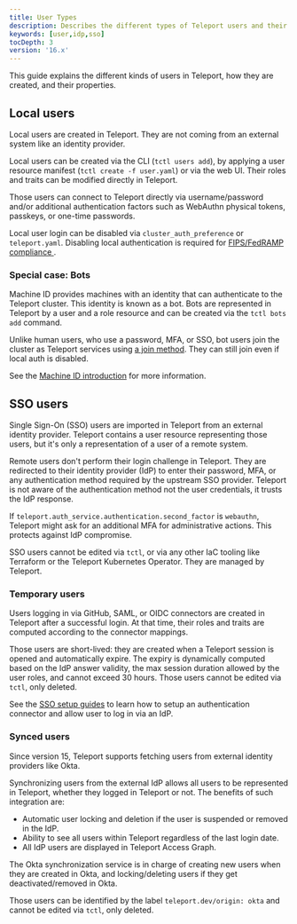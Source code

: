 ```yaml
---
title: User Types
description: Describes the different types of Teleport users and their properties.
keywords: [user,idp,sso]
tocDepth: 3
version: '16.x'
---
```


This guide explains the different kinds of users in Teleport, how they are
created, and their properties.

## Local users

Local users are created in Teleport. They are not coming from an
external system like an identity provider.

Local users can be created via the CLI (`tctl users add`), by applying a user
resource manifest (`tctl create -f user.yaml`) or via the web UI. Their roles
and traits can be modified directly in Teleport.

Those users can connect to Teleport directly via username/password and/or
additional authentication factors such as WebAuthn physical tokens, passkeys, or
one-time passwords.

Local user login can be disabled via `cluster_auth_preference` or `teleport.yaml`.
Disabling local authentication is required for [FIPS/FedRAMP compliance
](/docs/ver/16.x/access-controls/compliance-frameworks/fedramp).

### Special case: Bots

Machine ID provides machines with an identity that can authenticate to the
Teleport cluster. This identity is known as a bot. Bots are represented in
Teleport by a user and a role resource and can be created via the
`tctl bots add` command.

Unlike human users, who use a password, MFA, or SSO, bot users join
the cluster as Teleport services using [a join method](/docs/ver/16.x/reference/join-methods). They
can still join even if local auth is disabled.

See the [Machine ID introduction](/docs/ver/16.x/machine-id/introduction) for more information.

## SSO users

Single Sign-On (SSO) users are imported in Teleport from an external identity provider.
Teleport contains a user resource representing those users, but it's only a
representation of a user of a remote system.

Remote users don't perform their login challenge in Teleport. They are redirected
to their identity provider (IdP) to enter their password, MFA, or any
authentication method required by the upstream SSO provider. Teleport is not
aware of the authentication method not the user credentials, it trusts the IdP
response.

If `teleport.auth_service.authentication.second_factor` is `webauthn`, Teleport
might ask for an additional MFA for administrative actions. This protects
against IdP compromise.

SSO users cannot be edited via `tctl`, or via any other IaC tooling like
Terraform or the Teleport Kubernetes Operator. They are managed by Teleport.

### Temporary users

Users logging in via GitHub, SAML, or OIDC connectors are created in Teleport
after a successful login. At that time, their roles and traits are computed
according to the connector mappings.

Those users are short-lived: they are created when a Teleport session is opened
and automatically expire. The expiry is dynamically computed based on the IdP
answer validity, the max session duration allowed by the user roles, and cannot
exceed 30 hours. Those users cannot be edited via `tctl`, only deleted.

See the [SSO setup guides](/docs/ver/16.x/access-controls/sso) to learn how to setup an
authentication connector and allow user to log in via an IdP.

### Synced users

Since version 15, Teleport supports fetching users from external identity
providers like Okta.

Synchronizing users from the external IdP allows all users to be represented in
Teleport, whether they logged in Teleport or not. The benefits of such
integration are:

- Automatic user locking and deletion if the user is suspended or removed in the
  IdP.
- Ability to see all users within Teleport regardless of the last login date.
- All IdP users are displayed in Teleport Access Graph.

The Okta synchronization service is in charge of creating new users when they
are created in Okta, and locking/deleting users if they get deactivated/removed
in Okta.

Those users can be identified by the label `teleport.dev/origin: okta` and
cannot be edited via `tctl`, only deleted.
